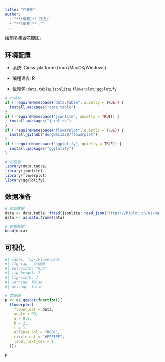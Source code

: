 ```yaml
---
title: "花瓣图"
author:
  - "**[编辑]** 郑虎;"
  - "**[审核]** ."
---
```


绘制多集合花瓣图。

## 环境配置

-   系统: Cross-platform (Linux/MacOS/Windows)

-   编程语言: R

-   依赖包: `data.table`; `jsonlite`; `flowerplot`; `ggplotify`

```r
# 安装包
if (!requireNamespace("data.table", quietly = TRUE)) {
  install.packages("data.table")
}
if (!requireNamespace("jsonlite", quietly = TRUE)) {
  install.packages("jsonlite")
}
if (!requireNamespace("flowerplot", quietly = TRUE)) {
  install_github("dongwei1220/flowerplot")
}
if (!requireNamespace("ggplotify", quietly = TRUE)) {
  install.packages("ggplotify")
}

# 加载包
library(data.table)
library(jsonlite)
library(flowerplot)
library(ggplotify)
```

## 数据准备

```r
# 加载数据
data <- data.table::fread(jsonlite::read_json("https://hiplot.cn/ui/basic/flowerplot/data.json")$exampleData$textarea[[1]])
data <- as.data.frame(data)

# 查看数据
head(data)
```

## 可视化

```r
#| label: fig-1Flowerplot
#| fig-cap: "花瓣图"
#| out.width: "95%"
#| fig-height: 7
#| fig-width: 7
#| warning: false
#| message: false

# 花瓣图
p <- as.ggplot(function(){
  flowerplot(
    flower_dat = data,
    angle = 90,
    a = 0.5,
    b = 2,
    r = 1,
    ellipse_col = "RdBu",
    circle_col = "#FFFFFF",
    label_text_cex = 1
  )})

p
```

